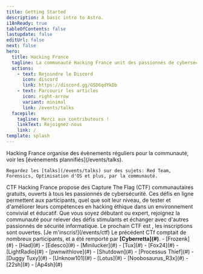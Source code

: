 ---
title: Getting Started
description: A basic intro to Astro.
i18nReady: true
tableOfContents: false
lastupdate: false
editUrl: false
next: false
hero:
  title: Hacking France
  tagline: La communauté Hacking France unit des passionnés de cybersécurité qui s'entraident sur les sujets liés à l'informatique. Nous sommes actif sur Discord, et organisons des événements réguliers.
  actions:
    - text: Rejoindre le Discord
      icon: discord
      link: https://discord.gg/GSD6qdYkDb
    - text: Parcourir les articles
      icon: right-arrow
      variant: minimal
      link: /events/talks
  facepile:
    tagline: Merci aux contributeurs !
    linkText: Rejoignez-nous
    link: /
template: splash
---


<CardGrid>
  <Card title="Evénements" icon="rocket">
    Hacking France organise des évènements réguliers pour la communauté, voir les [événements plannifiés](/events/talks).
  </Card>

  <Card title="Talks" icon="comment-alt">
    
    Regardez les [talks](/events/talks) sur des sujets: Red Team, Forensics, Optimisation d'OS et plus, par la communauté.
  </Card>

  <SplitCard title="Capture The Flag" icon="laptop">
    CTF Hacking France propose des Capture The Flag (CTF) communautaires gratuits, ouverts à tous les passionnés de cybersécurité. Ces défis en ligne permettent aux participants, quel que soit leur niveau, de tester et d'améliorer leurs compétences en hacking éthique dans un environnement convivial et éducatif. Que vous soyez débutant ou expert, rejoignez la communauté pour relever des défis stimulants et échanger avec d'autres passionnés de sécurité informatique.
    Le prochain CTF est <b><span id="counterctf"></span></b>, les inscriptions sont ouvertes. [Je m'inscris!](/events/ctf)  
    Le précédent CTf comptait de nombreux participants, et a été remporté par <b>[Cyberretta](#)</b>.
  </SplitCard>

  <ListCard title="Administration" icon="open-book">
    - [Frozenk](#)
    - [Had](#)
    - [Edesco](#)
    - [Minilucker](#)
    - [Tux](#)
    - [Fox24](#)
    - [LightRadio](#)
    - [pwnwithlove](#)
  </ListCard>

  <ListCard title="Membres éminents" icon="puzzle">
    - [Shutdown](#)
    - [Processus Thief](#)
    - [Duggy Tuxy](#)
    - [Unknow101](#)
    - [Lotus](#)
    - [Noobosaurus_R3x](#)
    - [22sh](#)
    - [Ap4sh](#)
  </ListCard>
</CardGrid>
